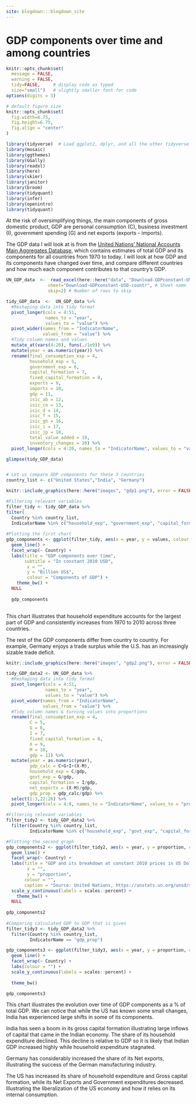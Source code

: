 ```yaml
---
site: blogdown:::blogdown_site
---
```

# GDP components over time and among countries

```r
knitr::opts_chunk$set(
  message = FALSE, 
  warning = FALSE, 
  tidy=FALSE,     # display code as typed
  size="small")   # slightly smaller font for code
options(digits = 3)

# default figure size
knitr::opts_chunk$set(
  fig.width=6.75, 
  fig.height=6.75,
  fig.align = "center"
)
```

```r
library(tidyverse)  # Load ggplot2, dplyr, and all the other tidyverse packages
library(mosaic)
library(ggthemes)
library(GGally)
library(readxl)
library(here)
library(skimr)
library(janitor)
library(broom)
library(tidyquant)
library(infer)
library(openintro)
library(tidyquant)
```

At the risk of oversimplifying things, the main components of gross domestic product, GDP are personal consumption (C), business investment (I), government spending (G) and net exports (exports - imports). 

The GDP data I will look at is from the [United Nations' National Accounts Main Aggregates Database](https://unstats.un.org/unsd/snaama/Downloads), which contains estimates of total GDP and its components for all countries from 1970 to today. I will look at how GDP and its components have changed over time, and compare different countries and how much each component contributes to that country's GDP. 


```r

UN_GDP_data  <-  read_excel(here::here("data", "Download-GDPconstant-USD-countries.xls"), # Excel filename
                sheet="Download-GDPconstant-USD-countr", # Sheet name
                skip=2) # Number of rows to skip

```

 
```r

tidy_GDP_data  <-  UN_GDP_data %>% 
  #Reshaping data into tidy format
  pivot_longer(cols = 4:51,
               names_to = "year", 
               values_to = "value") %>% 
  pivot_wider(names_from = "IndicatorName",
              values_from = "value") %>%
  #Tidy column names and values
  mutate_at(vars(4:20), funs(./1e9)) %>% 
  mutate(year = as.numeric(year)) %>% 
  rename(final_consumption_exp = 4,
         household_exp = 5,
         government_exp = 6,
         capital_formation = 7,
         fixed_capital_formation = 8,
         exports = 9,
         imports = 10,
         gdp = 11,
         isic_ab = 12,
         isic_ce = 13,
         isic_d = 14,
         isic_f = 15,
         isic_gh = 16,
         isic_i = 17,
         isic_jp = 18,
         total_value_added = 19,
         inventory_changes = 20) %>% 
  pivot_longer(cols = 4:20, names_to = "IndicatorName", values_to = "values")

glimpse(tidy_GDP_data)


# Let us compare GDP components for these 3 countries
country_list <- c("United States","India", "Germany")
```


```r
knitr::include_graphics(here::here("images", "gdp1.png"), error = FALSE)

#Filtering relevant variables
filter_tidy <- tidy_GDP_data %>% 
filter(
  Country %in% country_list, 
  IndicatorName %in% c("household_exp", "government_exp", "capital_formation", "exports", "imports"))
  
#Plotting the first chart
gdp_components <- ggplot(filter_tidy, aes(x = year, y = values, colour = IndicatorName)) +
  geom_line() +
  facet_wrap(~ Country) +
  labs(title = "GDP components over time",
       subtitle = "In constant 2010 USD",
        x = "",
        y = "Billion US$", 
        colour = "Components of GDP") +
    theme_bw() +
  NULL
  
  gdp_components
  
```

This chart illustrates that household expenditure accounts for the largest part of GDP and consistently increases from 1970 to 2010 across three countries. 

The rest of the GDP components differ from country to country. For example, Germany enjoys a trade surplus while the U.S. has an increasingly sizable trade deficit.  

```r
knitr::include_graphics(here::here("images", "gdp2.png"), error = FALSE)

tidy_GDP_data2 <- UN_GDP_data %>% 
  #Reshaping data into tidy format
  pivot_longer(cols = 4:51,
               names_to = "year", 
               values_to = "value") %>% 
  pivot_wider(names_from = "IndicatorName",
              values_from = "value") %>%
  #Tidy column names & turning values into proportions
  rename(final_consumption_exp = 4,
         C = 5,
         G = 6,
         I = 7,
         fixed_capital_formation = 8,
         X = 9,
         M = 10,
         gdp = 11) %>% 
  mutate(year = as.numeric(year),
         gdp_calc = C+G+I+(X-M),
         household_exp = C/gdp,
         govt_exp = G/gdp,
         capital_formation = I/gdp,
         net_exports = (X-M)/gdp,
         gdp_prop = gdp_calc/gdp) %>% 
  select(1:3,22:26) %>% 
  pivot_longer(cols = 4:8, names_to = "IndicatorName", values_to = "proportion")

#Filtering relevant variables
filter_tidy2 <- tidy_GDP_data2 %>% 
  filter(Country %in% country_list,
         IndicatorName %in% c("household_exp", "govt_exp", "capital_formation", "net_exports"))

#Plotting the second graph
gdp_components2 <- ggplot(filter_tidy2, aes(x = year, y = proportion, colour = IndicatorName)) +
  geom_line() +
  facet_wrap(~ Country) +
  labs(title = "GDP and its breakdown at constant 2010 prices in US Dollars",
        x = "",
        y = "proportion",
       colour = "",
       caption = "Source: United Nations, https://unstats.un.org/unsd/snaama/Downloads") +
  scale_y_continuous(labels = scales::percent) +
    theme_bw() +
  NULL
  
gdp_components2
  
#Comparing calculated GDP to GDP that is given
filter_tidy3 <- tidy_GDP_data2 %>% 
  filter(Country %in% country_list,
         IndicatorName == "gdp_prop")

gdp_components3 <- ggplot(filter_tidy3, aes(x = year, y = proportion, colour = IndicatorName)) +
  geom_line() +
  facet_wrap(~ Country) +
  labs(colour = "") +
  scale_y_continuous(labels = scales::percent) +
  
  theme_bw()

gdp_components3

```

This chart illustrates the evolution over time of GDP components as a % of total GDP. We can notice that while the US has known some small changes, India has experienced large shifts in some of its components.

India has seen a boom in its gross capital formation illustrating large inflows of capital that came in the Indian economy. The share of its household expenditure declined. This decline is relative to GDP so it is likely that Indian GDP increased highly while household expenditure stagnated.

Germany has considerably increased the share of its Net exports, illustrating the success of the German manufacturing industry.

The US has increased its share of household expenditure and Gross capital formation, while its Net Exports and Government expenditures decreased. Illustrating the liberalization of the US economy and how it relies on its internal consumption.

